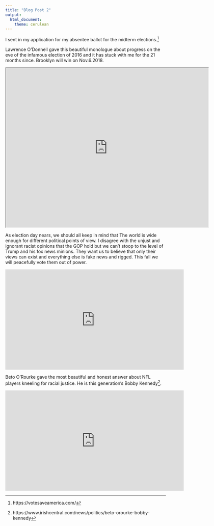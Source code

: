 ```yaml
---
title: "Blog Post 2"
output: 
  html_document:
    theme: cerulean
---
```

I sent in my application for my absentee ballot for the midterm elections.^[https://votesaveamerica.com/] 


Lawrence O'Donnell gave this beautiful monologue about progress on the eve of the infamous election of 2016 and it has stuck with me for the 21 months since. Brooklyn will win on Nov.6.2018. 

<iframe src="http://player.theplatform.com/p/7wvmTC/MSNBCEmbeddedOffSite?guid=n_lw_fblock_161107" height="500" width="635" scrolling="no" border="no"></iframe> 



As election day nears, we should all keep in mind that The world is wide enough for different political points of view. I disagree with the  unjust and ignorant racist opinions that the GOP hold but we can't stoop to the level of Trump and his fox news minions. They want us to believe that only their views can exist and everything else is fake news and rigged. This fall we will peacefully vote them out of power.

<iframe width="560" height="315" src="https://www.youtube.com/embed/BQ1ZwqaXJaQ" frameborder="0" allow="autoplay; encrypted-media" allowfullscreen></iframe>


Beto O'Rourke gave the most beautiful and honest answer about NFL players kneeling for racial justice. He is this generation's Bobby Kennedy^[https://www.irishcentral.com/news/politics/beto-orourke-bobby-kennedy]. 

<iframe width="560" height="315" src="https://www.youtube.com/embed/lAw9eXXVwfM" frameborder="0" allow="autoplay; encrypted-media" allowfullscreen></iframe>

